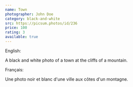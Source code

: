 ```yaml
---
name: Town
photographer: John Doe
category: black-and-white
src: https://picsum.photos/id/236
price: 100
rating: 3
available: true
---
```

English:

A black and white photo of a town at the cliffs of a mountain.

Français:

Une photo noir et blanc d'une ville aux côtes d'un montagne.